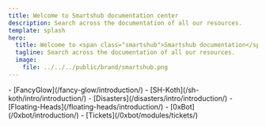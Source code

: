 ```yaml
---
title: Welcome to Smartshub documentation center
description: Search across the documentation of all our resources.
template: splash
hero:
  title: Welcome to <span class="smartshub">Smartshub documentation</span> center
  tagline: Search across the documentation of all our resources.
  image:
    file: ../../../public/brand/smartshub.png
---
```




<Card title="Minecraft Plugins" icon="puzzle">
- [FancyGlow](/fancy-glow/introduction/)
- [SH-Koth](/sh-koth/intro/introduction/)
- [Disasters](/disasters/intro/introduction/)
- [Floating-Heads](/floating-heads/introduction/)
</Card>
<CardGrid>
  <Card title="Discord bots" icon="discord">
  - [0xBot](/0xbot/introduction/)
  </Card>
  <Card title="0xBot Modules" icon="add-document">
  - [Tickets](/0xbot/modules/tickets/)
  </Card>
</CardGrid>
